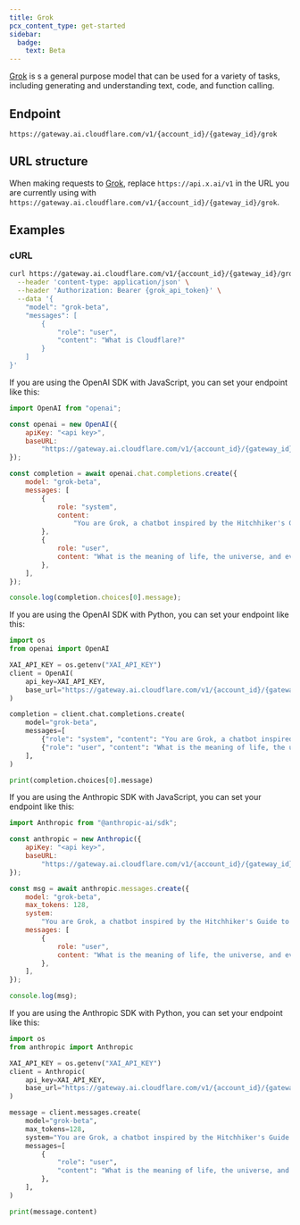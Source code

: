 ```yaml
---
title: Grok
pcx_content_type: get-started
sidebar:
  badge:
    text: Beta
---
```


[Grok](https://docs.x.ai/docs#getting-started) is s a general purpose model that can be used for a variety of tasks, including generating and understanding text, code, and function calling.

## Endpoint

`https://gateway.ai.cloudflare.com/v1/{account_id}/{gateway_id}/grok`

## URL structure

When making requests to [Grok](https://docs.x.ai/docs#getting-started), replace `https://api.x.ai/v1` in the URL you are currently using with `https://gateway.ai.cloudflare.com/v1/{account_id}/{gateway_id}/grok`.

## Examples

### cURL

```bash title="Request"
curl https://gateway.ai.cloudflare.com/v1/{account_id}/{gateway_id}/grok/v1/chat/completions \
  --header 'content-type: application/json' \
  --header 'Authorization: Bearer {grok_api_token}' \
  --data '{
    "model": "grok-beta",
    "messages": [
        {
            "role": "user",
            "content": "What is Cloudflare?"
        }
    ]
}'
```

If you are using the OpenAI SDK with JavaScript, you can set your endpoint like this:

```js title="JavaScript"
import OpenAI from "openai";

const openai = new OpenAI({
	apiKey: "<api key>",
	baseURL:
		"https://gateway.ai.cloudflare.com/v1/{account_id}/{gateway_id}/grok",
});

const completion = await openai.chat.completions.create({
	model: "grok-beta",
	messages: [
		{
			role: "system",
			content:
				"You are Grok, a chatbot inspired by the Hitchhiker's Guide to the Galaxy.",
		},
		{
			role: "user",
			content: "What is the meaning of life, the universe, and everything?",
		},
	],
});

console.log(completion.choices[0].message);
```

If you are using the OpenAI SDK with Python, you can set your endpoint like this:

```python title="Python"
import os
from openai import OpenAI

XAI_API_KEY = os.getenv("XAI_API_KEY")
client = OpenAI(
    api_key=XAI_API_KEY,
    base_url="https://gateway.ai.cloudflare.com/v1/{account_id}/{gateway_id}/grok",
)

completion = client.chat.completions.create(
    model="grok-beta",
    messages=[
        {"role": "system", "content": "You are Grok, a chatbot inspired by the Hitchhiker's Guide to the Galaxy."},
        {"role": "user", "content": "What is the meaning of life, the universe, and everything?"},
    ],
)

print(completion.choices[0].message)
```

If you are using the Anthropic SDK with JavaScript, you can set your endpoint like this:

```js title="JavaScript"
import Anthropic from "@anthropic-ai/sdk";

const anthropic = new Anthropic({
	apiKey: "<api key>",
	baseURL:
		"https://gateway.ai.cloudflare.com/v1/{account_id}/{gateway_id}/grok",
});

const msg = await anthropic.messages.create({
	model: "grok-beta",
	max_tokens: 128,
	system:
		"You are Grok, a chatbot inspired by the Hitchhiker's Guide to the Galaxy.",
	messages: [
		{
			role: "user",
			content: "What is the meaning of life, the universe, and everything?",
		},
	],
});

console.log(msg);
```

If you are using the Anthropic SDK with Python, you can set your endpoint like this:

```python title="Python"
import os
from anthropic import Anthropic

XAI_API_KEY = os.getenv("XAI_API_KEY")
client = Anthropic(
    api_key=XAI_API_KEY,
    base_url="https://gateway.ai.cloudflare.com/v1/{account_id}/{gateway_id}/grok",
)

message = client.messages.create(
    model="grok-beta",
    max_tokens=128,
    system="You are Grok, a chatbot inspired by the Hitchhiker's Guide to the Galaxy.",
    messages=[
        {
            "role": "user",
            "content": "What is the meaning of life, the universe, and everything?",
        },
    ],
)

print(message.content)
```
